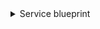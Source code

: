 <details>
<summary>Service blueprint</summary>

```json showLineNumbers
{
  "identifier": "service",
  "title": "Service",
  "icon": "Microservice",
  "schema": {
    "properties": {
      "readme": {
        "title": "README",
        "type": "string",
        "format": "markdown"
      },
      "url": {
        "title": "Service URL",
        "type": "string",
        "format": "url"
      }
    },
    "required": []
  },
  "mirrorProperties": {},
  "calculationProperties": {},
  "aggregationProperties": {},
  "relations": {
    "admins": {
      "title": "Admins",
      "target": "githubUser",
      "required": false,
      "many": true
    }
  }
}
```

</details>
